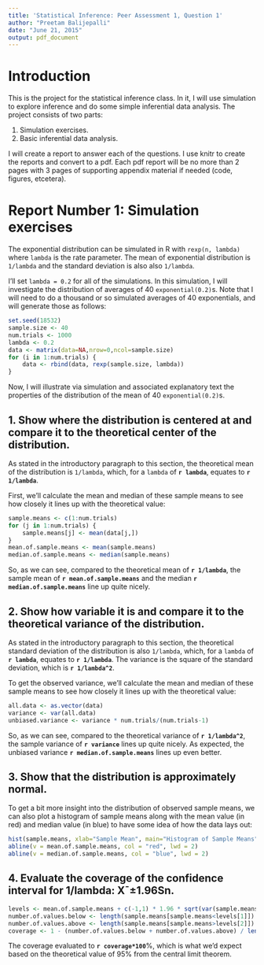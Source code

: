 ```yaml
---
title: 'Statistical Inference: Peer Assessment 1, Question 1'
author: "Preetam Balijepalli"
date: "June 21, 2015"
output: pdf_document
---
```


# Introduction

This is the project for the statistical inference class. In it, I will use simulation to explore inference and do some simple inferential data analysis. The project consists of two parts:

1. Simulation exercises.
2. Basic inferential data analysis.

I will create a report to answer each of the questions. I use knitr to create the reports and convert to a pdf. Each pdf report will be no more than 2 pages with 3 pages of supporting appendix material if needed (code, figures, etcetera).

# Report Number 1: Simulation exercises

The exponential distribution can be simulated in R with `rexp(n, lambda)` where `lambda` is the rate parameter. The mean of exponential distribution is `1/lambda` and the standard deviation is also also `1/lambda`. 

I'll set `lambda = 0.2` for all of the simulations. In this simulation, I will investigate the distribution of averages of 40 `exponential(0.2)`s. Note that I will need to do a thousand or so simulated averages of 40 exponentials, and will generate those as follows:

```r
set.seed(18532)
sample.size <- 40
num.trials <- 1000
lambda <- 0.2
data <- matrix(data=NA,nrow=0,ncol=sample.size)
for (i in 1:num.trials) {
    data <- rbind(data, rexp(sample.size, lambda))
}
```

Now, I will illustrate via simulation and associated explanatory text the properties of the distribution of the mean of 40 `exponential(0.2)`s.

## 1. Show where the distribution is centered at and compare it to the theoretical center of the distribution.

As stated in the introductory paragraph to this section, the theoretical mean of the distribution is `1/lambda`, which, for a `lambda` of **`r lambda`**, equates to **`r 1/lambda`**.

First, we'll calculate the mean and median of these sample means to see how closely it lines up with the theoretical value:

```r
sample.means <- c(1:num.trials)
for (j in 1:num.trials) {
    sample.means[j] <- mean(data[j,])
}
mean.of.sample.means <- mean(sample.means)
median.of.sample.means <- median(sample.means)
```

So, as we can see, compared to the theoretical mean of **`r 1/lambda`**, the sample mean of **`r mean.of.sample.means`** and the median **`r median.of.sample.means`** line up quite nicely.

## 2. Show how variable it is and compare it to the theoretical variance of the distribution.

As stated in the introductory paragraph to this section, the theoretical standard deviation of the distribution is also `1/lambda`, which, for a `lambda` of **`r lambda`**, equates to **`r 1/lambda`**.  The variance is the square of the standard deviation, which is **`r 1/lambda^2`**.

To get the observed variance, we'll calculate the mean and median of these sample means to see how closely it lines up with the theoretical value:

```r
all.data <- as.vector(data)
variance <- var(all.data)
unbiased.variance <- variance * num.trials/(num.trials-1)
```

So, as we can see, compared to the theoretical variance of **`r 1/lambda^2`**, the sample variance of **`r variance`** lines up quite nicely. As expected, the unbiased variance **`r median.of.sample.means`** lines up even better.

## 3. Show that the distribution is approximately normal.

To get a bit more insight into the distribution of observed sample means, we can also plot a histogram of sample means along with the mean value (in red) and median value (in blue) to have some idea of how the data lays out:

```r
hist(sample.means, xlab="Sample Mean", main="Histogram of Sample Means")
abline(v = mean.of.sample.means, col = "red", lwd = 2)
abline(v = median.of.sample.means, col = "blue", lwd = 2)
```

## 4. Evaluate the coverage of the confidence interval for 1/lambda: X¯±1.96Sn.

```r
levels <- mean.of.sample.means + c(-1,1) * 1.96 * sqrt(var(sample.means))
number.of.values.below <- length(sample.means[sample.means<levels[1]])
number.of.values.above <- length(sample.means[sample.means>levels[2]])
coverage <- 1 - (number.of.values.below + number.of.values.above) / length(sample.means)
```

The coverage evaluated to **`r coverage*100`**%, which is what we'd expect based on the theoretical value of 95% from the central limit theorem.